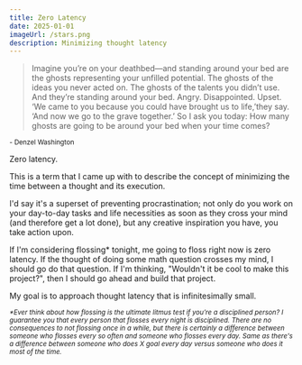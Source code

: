 ```yaml
---
title: Zero Latency
date: 2025-01-01
imageUrl: /stars.png
description: Minimizing thought latency
---
```


> Imagine you’re on your deathbed—and standing around your bed are the ghosts representing your unfilled potential. The ghosts of the ideas you never acted on. The ghosts of the talents you didn’t use. And they’re standing around your bed. Angry. Disappointed. Upset. ‘We came to you because you could have brought us to life,’they say. ‘And now we go to the grave together.’ So I ask you today: How many ghosts are going to be around your bed when your time comes?

<small>\- Denzel Washington</small>

Zero latency.

This is a term that I came up with to describe the concept of minimizing the time between a thought and its execution.

I'd say it's a superset of preventing procrastination; not only do you work on your day-to-day tasks and life necessities as soon as they cross your mind (and therefore get a lot done), but any creative inspiration you have, you take action upon.

If I'm considering flossing\* tonight, me going to floss right now is zero latency. If the thought of doing some math question crosses my mind, I should go do that question. If I'm thinking, "Wouldn't it be cool to make this project?", then I should go ahead and build that project.

My goal is to approach thought latency that is infinitesimally small.

<small>
    <em>
        *Ever think about how flossing is the ultimate litmus test if you’re a
        disciplined person? I guarantee you that every person that flosses every
        night is disciplined. There are no consequences to not flossing once in
        a while, but there is certainly a difference between someone who flosses
        every so often and someone who flosses every day. Same as there's a
        difference between someone who does X goal every day versus someone who
        does it most of the time.
    </em>
</small>
